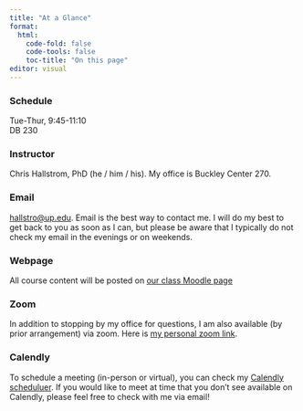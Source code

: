 ```yaml
---
title: "At a Glance"
format: 
  html:
    code-fold: false
    code-tools: false
    toc-title: "On this page"
editor: visual
---
```


### Schedule {.unnumbered}

Tue-Thur, 9:45-11:10 <br> DB 230

### Instructor {.unnumbered}

Chris Hallstrom, PhD (he / him / his). My office is Buckley Center 270.

### Email {.unnumbered}

[hallstro\@up.edu](mailto:hallstro@up.edu). Email is the best way to contact me. I will do my best to get back to you as soon as I can, but please be aware that I typically do not check my email in the evenings or on weekends.

### Webpage {.unnumbered}

All course content will be posted on [our class Moodle page](https://learning.up.edu)

### Zoom {.unnumbered}

In addition to stopping by my office for questions, I am also available (by prior arrangement) via zoom. Here is [my personal zoom link](https://uportland.zoom.us/j/4098263199).

### Calendly {.unnumbered}

To schedule a meeting (in-person or virtual), you can check my [Calendly scheduluer](https://calendly.com/hallstro). If you would like to meet at time that you don't see available on Calendly, please feel free to check with me via email!
